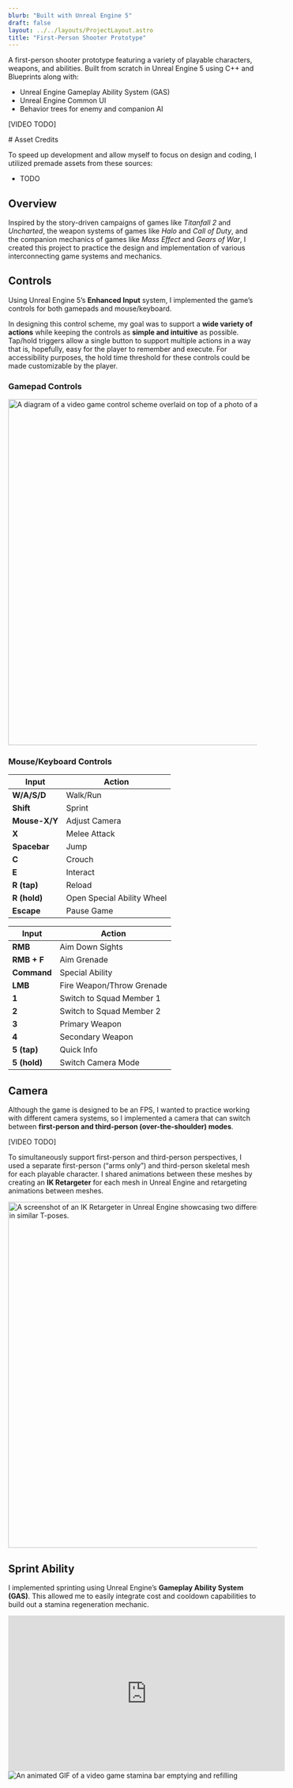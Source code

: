 ```yaml
---
blurb: "Built with Unreal Engine 5"
draft: false
layout: ../../layouts/ProjectLayout.astro
title: "First-Person Shooter Prototype"
---
```


<div class="flexbox-vertical note">
  A first-person shooter prototype featuring a variety of playable characters, weapons, and abilities. Built from scratch in Unreal Engine 5 using C++ and Blueprints along with:
  
  - Unreal Engine Gameplay Ability System (GAS)
  - Unreal Engine Common UI
  - Behavior trees for enemy and companion AI
</div>

[VIDEO TODO]

<div class="flexbox-vertical note">
  # Asset Credits

  To speed up development and allow myself to focus on design and coding, I utilized premade assets from these sources:
  
  - TODO
</div>

## Overview

Inspired by the story-driven campaigns of games like _Titanfall 2_ and _Uncharted_, the weapon systems of games like _Halo_ and _Call of Duty_, and the companion mechanics of games like _Mass Effect_ and _Gears of War_, I created this project to practice the design and implementation of various interconnecting game systems and mechanics.

## Controls

Using Unreal Engine 5’s **Enhanced Input** system, I implemented the game’s controls for both gamepads and mouse/keyboard.

In designing this control scheme, my goal was to support a **wide variety of actions** while keeping the controls as **simple and intuitive** as possible. Tap/hold triggers allow a single button to support multiple actions in a way that is, hopefully, easy for the player to remember and execute. For accessibility purposes, the hold time threshold for these controls could be made customizable by the player.

### Gamepad Controls

<img alt="A diagram of a video game control scheme overlaid on top of a photo of an Xbox controller" src="/images/projects/fps-prototype/controls-gamepad.png" width="700" />

### Mouse/Keyboard Controls

<div class="tables-container">

| Input | Action |
| -------- | ------- |
| **W/A/S/D** | Walk/Run |
| **Shift** | Sprint |
| **Mouse-X/Y** | Adjust Camera |
| **X** | Melee Attack |
| **Spacebar** | Jump |
| **C** | Crouch |
| **E** | Interact |
| **R (tap)** | Reload |
| **R (hold)** | Open Special Ability Wheel |
| **Escape** | Pause Game |

| Input | Action |
| -------- | ------- |
| **RMB** | Aim Down Sights |
| **RMB + F** | Aim Grenade |
| **Command** | Special Ability |
| **LMB** | Fire Weapon/Throw Grenade |
| **1** | Switch to Squad Member 1 |
| **2** | Switch to Squad Member 2 |
| **3** | Primary Weapon |
| **4** | Secondary Weapon |
| **5 (tap)** | Quick Info |
| **5 (hold)** | Switch Camera Mode |

</div>

## Camera

Although the game is designed to be an FPS, I wanted to practice working with different camera systems, so I implemented a camera that can switch between **first-person and third-person (over-the-shoulder) modes**.

[VIDEO TODO]

To simultaneously support first-person and third-person perspectives, I used a separate first-person (“arms only”) and third-person skeletal mesh for each playable character. I shared animations between these meshes by creating an **IK Retargeter** for each mesh in Unreal Engine and retargeting animations between meshes.

<img alt="A screenshot of an IK Retargeter in Unreal Engine showcasing two different skeletal meshes arranged in similar T-poses." src="/images/projects/fps-prototype/ik-retargeting.png" width="700" />

## Sprint Ability

I implemented sprinting using Unreal Engine’s **Gameplay Ability System (GAS)**. This allowed me to easily integrate cost and cooldown capabilities to build out a stamina regeneration mechanic.

<iframe class="yt-iframe" width="560" height="315" src="https://www.youtube-nocookie.com/embed/kXXaiM-HnN8?si=DCpwGBlKH47MJQLM" title="YouTube video player" frameborder="0" allow="accelerometer; autoplay; clipboard-write; encrypted-media; gyroscope; picture-in-picture; web-share" allowfullscreen></iframe>

<img alt="An animated GIF of a video game stamina bar emptying and refilling" src="/images/projects/fps-prototype/stamina-bar.gif" />

